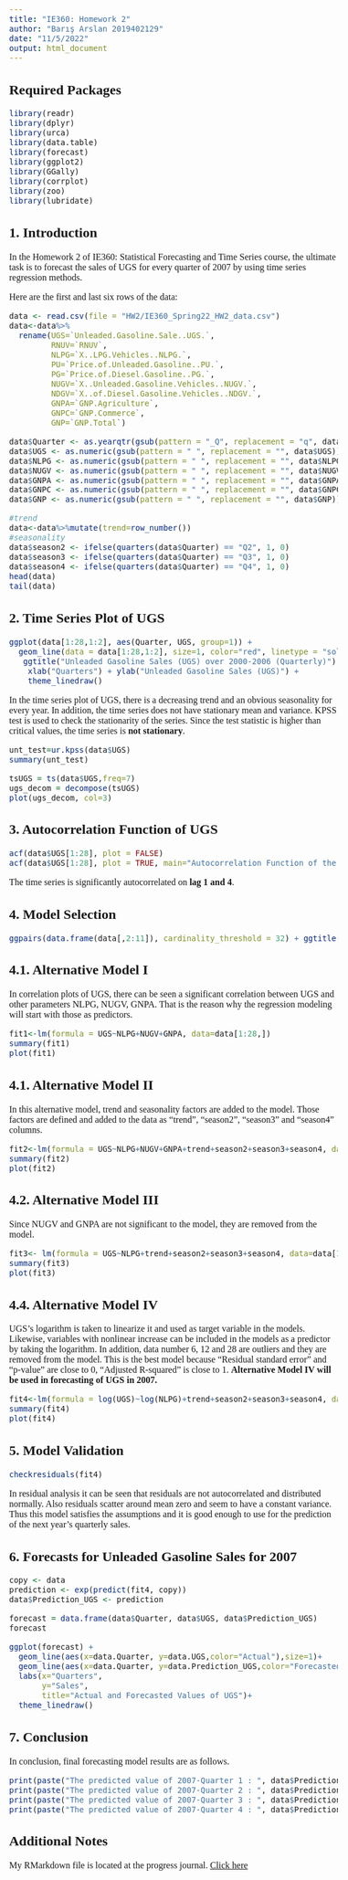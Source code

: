 ```yaml
---
title: "IE360: Homework 2"
author: "Barış Arslan 2019402129"
date: "11/5/2022"
output: html_document
---
```


<style type="text/css">
  title {
  font-style: bold}
  body{
  font-family: Times New Roman;
  font-size: 12pt;
}
</style>

## Required Packages
```r
library(readr)
library(dplyr)
library(urca)
library(data.table)
library(forecast)
library(ggplot2)
library(GGally)
library(corrplot)
library(zoo)
library(lubridate)
```

## 1. Introduction

In the Homework 2 of IE360: Statistical Forecasting and Time Series course, the ultimate task is to forecast the sales of UGS for every quarter of 2007 by using time series
regression methods.

Here are the first and last six rows of the data:
```r
data <- read.csv(file = "HW2/IE360_Spring22_HW2_data.csv")
data<-data%>%
  rename(UGS=`Unleaded.Gasoline.Sale..UGS.`,
         RNUV=`RNUV`,
         NLPG=`X..LPG.Vehicles..NLPG.`,
         PU=`Price.of.Unleaded.Gasoline..PU.`,
         PG=`Price.of.Diesel.Gasoline..PG.`,
         NUGV=`X..Unleaded.Gasoline.Vehicles..NUGV.`,
         NDGV=`X..of.Diesel.Gasoline.Vehicles..NDGV.`,
         GNPA=`GNP.Agriculture`,
         GNPC=`GNP.Commerce`,
         GNP=`GNP.Total`)

data$Quarter <- as.yearqtr(gsub(pattern = "_Q", replacement = "q", data$Quarter),format="%Yq%q")
data$UGS <- as.numeric(gsub(pattern = " ", replacement = "", data$UGS))
data$NLPG <- as.numeric(gsub(pattern = " ", replacement = "", data$NLPG))
data$NUGV <- as.numeric(gsub(pattern = " ", replacement = "", data$NUGV))
data$GNPA <- as.numeric(gsub(pattern = " ", replacement = "", data$GNPA))
data$GNPC <- as.numeric(gsub(pattern = " ", replacement = "", data$GNPC))
data$GNP <- as.numeric(gsub(pattern = " ", replacement = "", data$GNP))

#trend
data<-data%>%mutate(trend=row_number())
#seasonality
data$season2 <- ifelse(quarters(data$Quarter) == "Q2", 1, 0)
data$season3 <- ifelse(quarters(data$Quarter) == "Q3", 1, 0)
data$season4 <- ifelse(quarters(data$Quarter) == "Q4", 1, 0)
head(data)
tail(data)
```
   

## 2. Time Series Plot of UGS
```r
ggplot(data[1:28,1:2], aes(Quarter, UGS, group=1)) +
  geom_line(data = data[1:28,1:2], size=1, color="red", linetype = "solid") + geom_point(color="red", linetype = "solid") +
   ggtitle("Unleaded Gasoline Sales (UGS) over 2000-2006 (Quarterly)") +
    xlab("Quarters") + ylab("Unleaded Gasoline Sales (UGS)") +
    theme_linedraw()
```

In the time series plot of UGS, there is a decreasing trend and an obvious seasonality for every year. In addition, the time series does not have stationary mean and variance. 
KPSS test is used to check the stationarity of the series. Since the test statistic is higher than critical values, the time series is **not stationary**.


```r
unt_test=ur.kpss(data$UGS) 
summary(unt_test)

tsUGS = ts(data$UGS,freq=7)
ugs_decom = decompose(tsUGS)
plot(ugs_decom, col=3)
```



## 3. Autocorrelation Function of UGS
```r
acf(data$UGS[1:28], plot = FALSE)
acf(data$UGS[1:28], plot = TRUE, main="Autocorrelation Function of the Unleaded Gasoline Sales (UGS)")
```

The time series is significantly autocorrelated on **lag 1 and 4**. 


## 4. Model Selection

```r
ggpairs(data.frame(data[,2:11]), cardinality_threshold = 32) + ggtitle("Correlation Diagram")
```

## 4.1. Alternative Model I

In correlation plots of UGS, there can be seen a significant correlation between UGS and other parameters NLPG, NUGV, GNPA.
That is the reason why the regression modeling will start with those as predictors.

```r
fit1<-lm(formula = UGS~NLPG+NUGV+GNPA, data=data[1:28,])
summary(fit1)
plot(fit1)
```


## 4.1. Alternative Model II

In this alternative model, trend and seasonality factors are added to the model. 
Those factors are defined and added to the data as "trend", "season2", "season3" and "season4" columns.

```r
fit2<-lm(formula = UGS~NLPG+NUGV+GNPA+trend+season2+season3+season4, data=data[1:28,])
summary(fit2)
plot(fit2)
```

## 4.2. Alternative Model III
Since NUGV and GNPA are not significant to the model, they are removed from the model.

```r

fit3<- lm(formula = UGS~NLPG+trend+season2+season3+season4, data=data[1:28,])
summary(fit3)
plot(fit3)
```

## 4.4. Alternative Model IV
UGS’s logarithm is taken to linearize it and used as target variable in the models. Likewise, variables with nonlinear increase can be included in the models as a predictor by taking the logarithm. In addition, data number 6, 12 and 28 are outliers and they are removed from the model.
This is the best model because "Residual standard error" and "p-value" are close to 0, "Adjusted R-squared" is close to 1.
**Alternative Model IV will be used in forecasting of UGS in 2007.**

```r
fit4<-lm(formula = log(UGS)~log(NLPG)+trend+season2+season3+season4, data=data[(1:28)!=6 & (1:28)!=12 & (1:28)!=28,])
summary(fit4)
plot(fit4)
```


## 5. Model Validation
```r
checkresiduals(fit4)
```
In residual analysis it can be seen that residuals are not autocorrelated and distributed normally. Also residuals scatter around mean zero and seem to have a constant variance. Thus this model satisfies the assumptions and it is good enough to use for the prediction of the next year's quarterly sales.



## 6. Forecasts for Unleaded Gasoline Sales for 2007

```r
copy <- data
prediction <- exp(predict(fit4, copy))
data$Prediction_UGS <- prediction

forecast = data.frame(data$Quarter, data$UGS, data$Prediction_UGS)
forecast

ggplot(forecast) +
  geom_line(aes(x=data.Quarter, y=data.UGS,color="Actual"),size=1)+
  geom_line(aes(x=data.Quarter, y=data.Prediction_UGS,color="Forecasted"),size=1)+
  labs(x="Quarters",
       y="Sales",
       title="Actual and Forecasted Values of UGS")+
  theme_linedraw()

```

## 7. Conclusion

In conclusion, final forecasting model results are as follows.

```r
print(paste("The predicted value of 2007-Quarter 1 : ", data$Prediction_UGS[29]))
print(paste("The predicted value of 2007-Quarter 2 : ", data$Prediction_UGS[30]))
print(paste("The predicted value of 2007-Quarter 3 : ", data$Prediction_UGS[31]))
print(paste("The predicted value of 2007-Quarter 4 : ", data$Prediction_UGS[32]))
```

## Additional Notes
My RMarkdown file is located at the progress journal. [Click here](https://bu-ie-360.github.io/spring22-BarisArslan/HW2/HW2_Baris_Arslan.Rmd)


